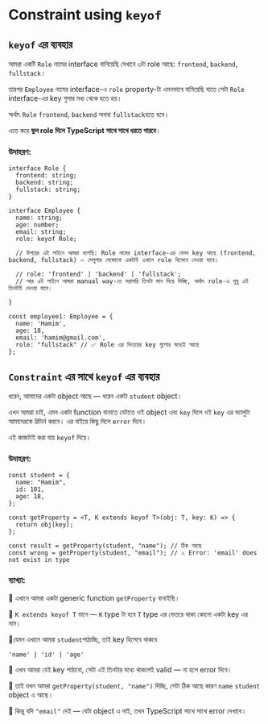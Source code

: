 # Constraint using `keyof`

## `keyof` এর ব্যবহার

আমরা একটি `Role` নামের interface বানিয়েছি যেখানে ৩টা role আছে: `frontend`, `backend`, `fullstack`।

তারপর `Employee` নামের interface-এ `role` property-টা এমনভাবে বানিয়েছি যাতে সেটা `Role` interface-এর key গুলার মধ্য থেকে হতে হয়।

অর্থাৎ `Role`  `frontend`, `backend` অথবা `fullstack`হতে হবে।

এতে করে **ভুল role দিলে TypeScript সাথে সাথে ধরতে পারবে**।

### উদাহরণ:

```tsx
interface Role {
  frontend: string;
  backend: string;
  fullstack: string;
}

interface Employee {
  name: string;
  age: number;
  email: string;
  role: keyof Role;
  
  // উপরের এই লাইনে আমরা বলেছি: Role নামের interface-এর যেসব key আছে (frontend,        backend, fullstack) — সেগুলার যেকোনো একটাই এখানে role হিসেবে নেওয়া যাবে।

  // role: 'frontend' | 'backend' | 'fullstack';
  // আর এই লাইনে আমরা manual way-তে সরাসরি তিনটা মান দিয়ে দিচ্ছি, অর্থাৎ role-এ শুধু এই      তিনটাই দেওয়া যাবে।

}

const employee1: Employee = {
  name: 'Hamim',
  age: 18,
  email: 'hamim@gmail.com',
  role: "fullstack" // ✅ Role এর ভিতরের key গুলোর মধ্যেই আছে
};
```

## `Constraint` এর সাথে `keyof` এর ব্যবহার

ধরেন, আমাদের একটা object আছে — ধরেন একটা `student` object।

এখন আমরা চাই, এমন একটা function বানাতে যেটাতে ওই object এবং `key` দিলে ওই `key` এর ভ্যালুটা আমাদেরকে রিটার্ন করবে। এর বাইরে কিছু দিলে `error` দিবে।

এই কাজটাই করা যায় `keyof` দিয়ে।

### উদাহরণ:

```tsx
const student = {
  name: "Hamim",
  id: 101,
  age: 18,
};

const getProperty = <T, K extends keyof T>(obj: T, key: K) => {
  return obj[key];
};

const result = getProperty(student, "name"); // ঠিক আছে
const wrong = getProperty(student, "email"); // ⚠️ Error: 'email' does not exist in type
```

### ব্যাখ্যা:

🔸 এখানে আমরা একটা generic function `getProperty` বানাইছি।

🔸 `K extends keyof T` মানে — `K` type টা হবে `T` type এর ভেতরে থাকা কোনো একটা key এর নাম।

🔸যেমন এখানে আমরা `student`পাঠাচ্ছি, তাই key হিসেবে থাকবে

```
'name' | 'id' | 'age'
```

🔸 এখন আমরা যেই key পাঠাবো, সেটা এই তিনটার মধ্যে থাকলেই valid — না হলে error দিবে।

🔸 তাই যখন আমরা `getProperty(student, "name")` দিচ্ছি, সেটা ঠিক আছে কারণ `name` `student` object এ আছে।

🔸 কিন্তু যদি `"email"` দেই — যেটা object এ নাই, তখন TypeScript সাথে সাথে error দেখাবে।